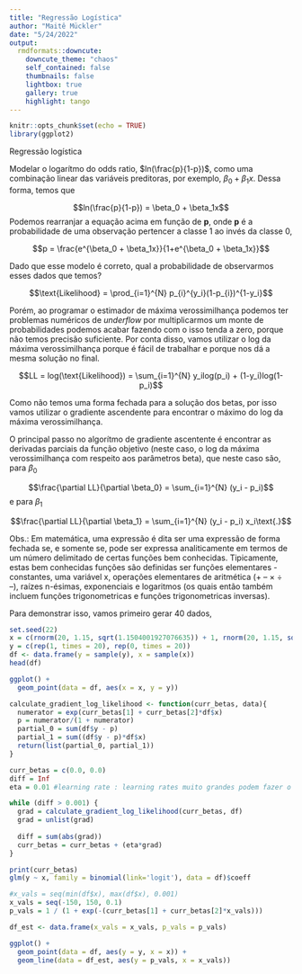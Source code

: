 ```yaml
---
title: "Regressão Logística"
author: "Maitê Mückler"
date: "5/24/2022"
output:
  rmdformats::downcute:
    downcute_theme: "chaos"
    self_contained: false
    thumbnails: false
    lightbox: true
    gallery: true
    highlight: tango
---
```


```r
knitr::opts_chunk$set(echo = TRUE)
library(ggplot2)
```

Regressão logística

Modelar o logarítmo do odds ratio, $ln(\frac{p}{1-p})$, como uma combinação linear das variáveis preditoras, por exemplo, $\beta_0 + \beta_1x$. Dessa forma, temos que

$$ln(\frac{p}{1-p}) = \beta_0 + \beta_1x$$
Podemos rearranjar a equação acima em função de **p**, onde **p** é a probabilidade de uma observação pertencer a classe 1 ao invés da classe 0,

$$p = \frac{e^{\beta_0 + \beta_1x}}{1+e^{\beta_0 + \beta_1x}}$$

Dado que esse modelo é correto, qual a probabilidade de observarmos esses dados que temos?

$$\text{Likelihood} = \prod_{i=1}^{N} p_{i}^{y_i}(1-p_{i})^{1-y_i}$$

Porém, ao programar o estimador de máxima verossimilhança podemos ter problemas numéricos de *underflow* por multiplicarmos um monte de probabilidades podemos acabar fazendo com o isso tenda a zero, porque não temos precisão suficiente. Por conta disso, vamos utilizar o log da máxima verossimilhança porque é fácil de trabalhar e porque nos dá a mesma solução no final.

$$LL = log(\text{Likelihood}) = \sum_{i=1}^{N} y_ilog(p_i) + (1-y_i)log(1-p_i)$$

Como não temos uma forma fechada para a solução dos betas, por isso vamos utilizar o gradiente ascendente para encontrar o máximo do log da máxima verossimilhança.

O principal passo no algorítmo de gradiente ascentente é encontrar as derivadas parciais da função objetivo (neste caso, o log da máxima verossimilhança com respeito aos parâmetros beta), que neste caso são, para $\beta_0$

$$\frac{\partial LL}{\partial \beta_0} = \sum_{i=1}^{N} (y_i - p_i)$$
e para $\beta_1$

$$\frac{\partial LL}{\partial \beta_1} = \sum_{i=1}^{N} (y_i - p_i) x_i\text{.}$$

Obs.: Em matemática, uma expressão é dita ser uma expressão de forma fechada se, e somente se, pode ser expressa analiticamente em termos de um número delimitado de certas funções bem conhecidas. Tipicamente, estas bem conhecidas funções são definidas ser funções elementares - constantes, uma variável x, operações elementares de aritmética (+ – × ÷ –), raízes n-ésimas, exponenciais e logaritmos (os quais então também incluem funções trigonometricas e funções trigonometricas inversas). 

Para demonstrar isso, vamos primeiro gerar 40 dados,

```r
set.seed(22)
x = c(rnorm(20, 1.15, sqrt(1.1504001927076635)) + 1, rnorm(20, 1.15, sqrt(1.1504001927076635)) - 0.5)
y = c(rep(1, times = 20), rep(0, times = 20))
df <- data.frame(y = sample(y), x = sample(x))
head(df)

ggplot() + 
  geom_point(data = df, aes(x = x, y = y))
```


```r
calculate_gradient_log_likelihood <- function(curr_betas, data){
  numerator = exp(curr_betas[1] + curr_betas[2]*df$x)
  p = numerator/(1 + numerator)
  partial_0 = sum(df$y - p)
  partial_1 = sum((df$y - p)*df$x)
  return(list(partial_0, partial_1))
}

curr_betas = c(0.0, 0.0)
diff = Inf
eta = 0.01 #learning rate : learning rates muito grandes podem fazer o algoritmo não convergir

while (diff > 0.001) {
  grad = calculate_gradient_log_likelihood(curr_betas, df)
  grad = unlist(grad)
  
  diff = sum(abs(grad))
  curr_betas = curr_betas + (eta*grad)
}

print(curr_betas)
glm(y ~ x, family = binomial(link='logit'), data = df)$coeff

#x_vals = seq(min(df$x), max(df$x), 0.001)
x_vals = seq(-150, 150, 0.1)
p_vals = 1 / (1 + exp(-(curr_betas[1] + curr_betas[2]*x_vals)))

df_est <- data.frame(x_vals = x_vals, p_vals = p_vals)

ggplot() + 
  geom_point(data = df, aes(y = y, x = x)) + 
  geom_line(data = df_est, aes(y = p_vals, x = x_vals))

```
